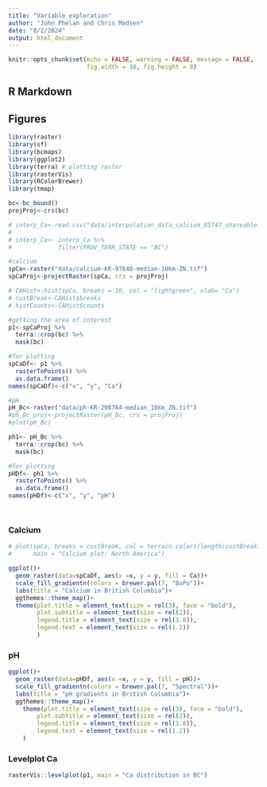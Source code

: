 ```yaml
---
title: "Variable exploration"
author: "John Phelan and Chris Madsen"
date: "8/2/2024"
output: html_document
---
```


```r
knitr::opts_chunk$set(echo = FALSE, warning = FALSE, message = FALSE,
                      fig.width = 10, fig.height = 8)
```

## R Markdown

## Figures {.tabset}
```r
library(raster)
library(sf)
library(bcmaps)
library(ggplot2)
library(terra) # plotting raster
library(rasterVis)
library(RColorBrewer)
library(tmap)
```




```r

bc<-bc_bound()
projProj<-crs(bc)

# interp_Ca<-read.csv("data/interpolation_data_calcium_85747_shareable.csv")
# 
# interp_Ca<- interp_Ca %>% 
#             filter(PROV_TERR_STATE == "BC")

#calcium
spCa<-raster("data/calcium-KR-97648-median-10km-ZN.tif")
spCaProj<-projectRaster(spCa, crs = projProj)

# CAHist<-hist(spCa, breaks = 10, col = "lightgreen", xlab= "Ca")
# custBreak<-CAHist$breaks
# histCounts<-CAHist$counts

#getting the area of interest
p1<-spCaProj %>% 
  terra::crop(bc) %>% 
  mask(bc)

#for plotting
spCaDf<- p1 %>% 
  rasterToPoints() %>% 
  as.data.frame()
names(spCaDf)<-c("x", "y", "Ca")

#pH
pH_Bc<-raster("data/ph-KR-208784-median_10km_ZN.tif")
#ph_Bc_proj<-projectRaster(pH_Bc, crs = projProj)
#plot(pH_Bc)

ph1<- pH_Bc %>% 
  terra::crop(bc) %>% 
  mask(bc)

#for plotting
pHDf<- ph1 %>% 
  rasterToPoints() %>% 
  as.data.frame()
names(pHDf)<-c("x", "y", "pH")




```

### Calcium
```r
# plot(spCa, breaks = custBreak, col = terrain.colors(length(custBreak)),
#      main = "Calcium plot: North America")

ggplot()+
  geom_raster(data=spCaDf, aes(x =x, y = y, fill = Ca))+
  scale_fill_gradientn(colors = brewer.pal(7, "BuPu"))+
  labs(title = "Calcium in British Columbia")+
  ggthemes::theme_map()+
  theme(plot.title = element_text(size = rel(3), face = "bold"),
        plot.subtitle = element_text(size = rel(2)),
        legend.title = element_text(size = rel(1.8)),
        legend.text = element_text(size = rel(1.2))
        )
```


### pH
```r
ggplot()+
  geom_raster(data=pHDf, aes(x =x, y = y, fill = pH))+
  scale_fill_gradientn(colors = brewer.pal(7, "Spectral"))+
  labs(title = "pH gradients in British Columbia")+
  ggthemes::theme_map()+
    theme(plot.title = element_text(size = rel(3), face = "bold"),
        plot.subtitle = element_text(size = rel(2)),
        legend.title = element_text(size = rel(1.8)),
        legend.text = element_text(size = rel(1.2))
    )
```

### Levelplot Ca
```r
rasterVis::levelplot(p1, main = "Ca distribution in BC")

```

